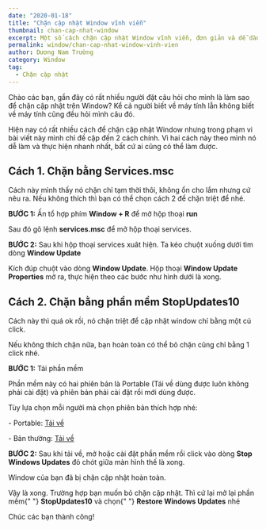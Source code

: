 ```yaml
---
date: "2020-01-18"
title: "Chặn cập nhật Window vĩnh viễn"
thumbnail: chan-cap-nhat-window
excerpt: Một số cách chặn cập nhật Window vĩnh viễn, đơn giản và dễ dàng thực hiện cho mọi người.
permalink: window/chan-cap-nhat-window-vinh-vien
author: Dương Nam Trường
category: Window
tag:
  - Chặn cập nhật
---
```



Chào các bạn, gần đây có rất nhiều người đặt câu hỏi cho mình là làm sao để chặn cập nhật trên Window? Kể cả người biết về máy tính lẫn không biết về máy tính cũng đều hỏi mình câu đó.

Hiện nay có rất nhiều cách để chặn cập nhật Window nhưng trong phạm vi bài viết này mình chỉ đề cập đến 2 cách chính. Vì hai cách này theo mình nó dễ làm và thực hiện nhanh nhất, bất cứ ai cũng có thể làm được.

## Cách 1. Chặn bằng Services.msc

Cách này mình thấy nó chặn chỉ tạm thời thôi, không ổn cho lắm nhưng cứ nêu ra. Nếu không thích thì bạn có thể chọn cách 2 để chặn triệt để nhé.

**BƯỚC 1:** Ấn tổ hợp phím **Window + R** để mở hộp thoại **run**

Sau đó gõ lệnh **services.msc** để mở hộp thoại services.

<ImagePost
  thumb="chan-cap-nhat-window-1"
  alt="Ảnh 1 - Chặn cập nhật Window vĩnh viễn"
/>

**BƯỚC 2:** Sau khi hộp thoại services xuât hiện. Ta kéo chuột xuống dưới tìm dòng **Window Update**

<ImagePost
  thumb="chan-cap-nhat-window-2"
  alt="Ảnh 2 - Chặn cập nhật Window vĩnh viễn"
/>

Kích đúp chuột vào dòng **Window Update**. Hộp thoại **Window Update Properties** mở ra, thực hiện theo các bước như hình dưới là xong.

<ImagePost
  thumb="chan-cap-nhat-window-3"
  alt="Ảnh 3 - Chặn cập nhật Window vĩnh viễn"
/>

## Cách 2. Chặn bằng phần mềm StopUpdates10

Cách này thì quá ok rồi, nó chặn triệt để cập nhật window chỉ bằng một cú click.

Nếu không thích chặn nữa, bạn hoàn toàn có thể bỏ chặn cũng chỉ bằng 1 click nhé.

**BƯỚC 1:** Tải phần mềm

Phần mềm này có hai phiên bản là Portable (Tái về dùng được luôn không phải cài đặt) và phiên bản phải cài đặt rồi mới dùng được.

Tùy lựa chọn mỗi người mà chọn phiên bản thích hợp nhé:

\- Portable: <a title="StopUpdates10 Portable" rel="noopener noreferrer" target="_blank" href="https://shon.xyz/TgSwb">Tải về</a>

\- Bản thường: <a title="StopUpdates10" rel="noopener noreferrer" target="_blank" href="https://shon.xyz/2zP5A">Tải về</a>

**BƯỚC 2:** Sau khi tải về, mở hoặc cài đặt phần mềm rồi click vào dòng **Stop Windows Updates** đỏ chót giữa màn hình thế là xong.

Window của bạn đã bị chặn cập nhật hoàn toàn.

<ImagePost
  thumb="chan-cap-nhat-window-4"
  alt="Ảnh 4 - Chặn cập nhật Window vĩnh viễn"
/>

<Alert severity="success">
  Vậy là xong. Trường hợp bạn muốn bỏ chặn cập nhật. Thì cứ lại mở lại phần mềm{" "}
  <strong>StopUpdates10</strong> và chọn{" "}
  <strong>Restore Windows Updates</strong> nhé
</Alert>

Chúc các bạn thành công!
